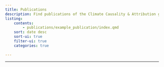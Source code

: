 ```yaml
---
title: Publications
description: Find publications of the Climate Causality & Attribution group here.
listing: 
    contents: 
        - publications/example_publication/index.qmd
    sort: date desc
    sort-ui: true
    filter-ui: true
    categories: true
    
---
```


---